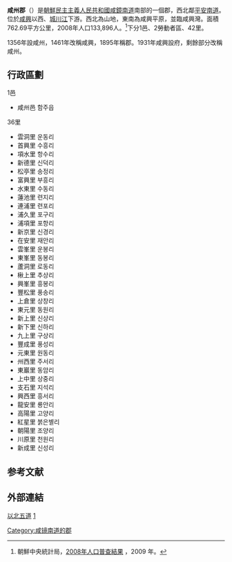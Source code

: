 {{Infobox  Korean settlement
| context = north
| img = DPRK2006 Hamnam-Hamju.PNG
| hangul = 함주군
| hanja = {{linktext|咸|州|郡}}
|rr=Hamju-gun
|mr=Hamju-gun
|area_km2=762.69
|  pop =133896
| popyear = 2008
|  divs = 1邑、2勞動者區、42里
}}
'''咸州郡'''（{{kor|諺=함주군|漢=咸州郡|羅=Hamju gun|f=y}}）是[[朝鮮民主主義人民共和國|朝鮮民主主義人民共和國]][[咸鏡南道|咸鏡南道]]南部的一個郡，西北鄰[[平安南道|平安南道]]。位於[[咸興|咸興]]以西、[[城川江|城川江]]下游。西北為山地，東南為咸興平原，並臨咸興灣。面積762.69平方公里，2008年人口133,896人。<ref>朝鮮中央統計局，[http://unstats.un.org/unsd/demographic/sources/census/2010_PHC/North_Korea/Final%20national%20census%20report.pdf 2008年人口普查結果] {{Wayback|url=http://unstats.un.org/unsd/demographic/sources/census/2010_PHC/North_Korea/Final%20national%20census%20report.pdf |date=20100331091148 }}，2009 年。</ref>下分1邑、2勞動者區、42里。

1356年設咸州，1461年改稱咸興，1895年稱郡。1931年咸興設府，剩餘部分改稱咸州。

==行政區劃==
1邑
*咸州邑 함주읍
36里
*雲洞里 운동리
*首興里 수흥리
*項水里 항수리
*新德里 신덕리
*松亭里 송정리
*富興里 부흥리
*水東里 수동리
*蓮池里 련지리
*連浦里 련포리
*浦久里 포구리
*浦項里 포항리
*新京里 신경리
*在安里 재안리
*雲峯里 운봉리
*東峯里 동봉리
*蘆洞里 로동리
*楸上里 추상리
*興峯里 흥봉리
*豐松里 풍송리
*上倉里 상창리
*東元里 동원리
*新上里 신상리
*新下里 신하리
*九上里 구상리
*豐成里 풍성리
*元東里 원동리
*州西里 주서리
*東巖里 동암리
*上中里 상중리
*支石里 지석리
*興西里 흥서리
*龍安里 룡안리
*高陽里 고양리
*紅星里 붉은별리
*朝陽里 조양리
*川原里 천원리
*新成里 신성리



==参考文献==
<div class="references-small">
<references></references>
</div>

==外部連結==
[https://web.archive.org/web/20081019025108/http://www.ibuk5do.go.kr/hamnam/intro.asp?menu=2 以北五道]
[http://nk.joins.com/map/view.asp?idx=i163.htm]{{Wayback|url=http://nk.joins.com/map/view.asp?idx=i163.htm |date=20160304121312 }}

{{咸鏡南道行政區劃}}

{{DEFAULTSORT:Hamju-gun}}
[[Category:咸镜南道的郡|Category:咸镜南道的郡]]